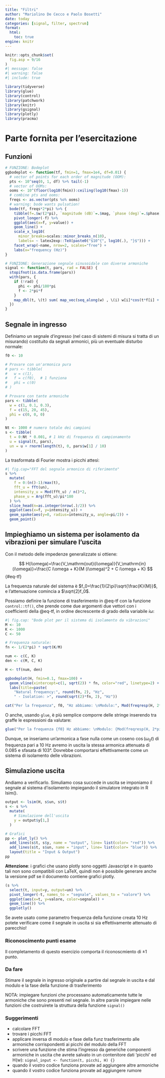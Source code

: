 ```yaml
---
title: "Filtri"
author: "Mariolino De Cecco e Paolo Bosetti"
date: today
categories: [signal, filter, spectrum]
format: 
  html:
    toc: true
engine: knitr
---
```


```r
knitr::opts_chunk$set(
  fig.asp = 9/16
)
#| message: false
#| warning: false
#| include: true

library(tidyverse)
library(glue)
library(control)
library(patchwork)
library(knitr)
library(gsignal)
library(plotly)
library(pracma)
```

# Parte fornita per l'esercitazione
## Funzioni

```r
# FUNZIONE: Bodeplot
ggbodeplot <- function(tf, fmin=1, fmax=1e4, df=0.01) {
  # vector of points for each order of magnitude (OOM):
  pts <- 10^seq(0, 1, df) %>% tail(-1)
  # vector of OOMs:
  ooms <- 10^(floor(log10(fmin)):ceiling(log10(fmax)-1))
  # combine pts and ooms:
  freqs <- as.vector(pts %o% ooms)
  # warning: bode wants pulsation!
  bode(tf, freqs*2*pi) %>% {
    tibble(f=.$w/(2*pi), `magnitude (dB)`=.$mag, `phase (deg)`=.$phase)} %>%
    pivot_longer(-f) %>% 
    ggplot(aes(x=f, y=value)) +
    geom_line() +
    scale_x_log10(
      minor_breaks=scales::minor_breaks_n(10), 
      labels= ~ latex2exp::TeX(paste0("$10^{", log10(.), "}$"))) +
    facet_wrap(~name, nrow=2, scales="free") +
    labs(x="frequency (Hz)")
}

# FUNZIONE: Generazione segnale sinusoidale con diverse armoniche
signal <- function(t, pars, rad = FALSE) { 
  stopifnot(is.data.frame(pars))
  with(pars, {
    if (!rad) {
      phi <- phi/180*pi
      f <- 2*pi*f
    }
    map_dbl(t, \(t) sum( map_vec(seq_along(w) , \(i) w[i]*cos(t*f[i] + phi[i] ))))
  })
}

```

## Segnale in ingresso
Definiamo un segnale d'ingresso (nel caso di sistemi di misura si tratta di un misurando) costituito da segnali armonici, più un eventuale disturbo normale:

```r
f0 <- 10

# Provare con un'armonica pura
# pars <- tibble(
#   w = c(1),
#   f = c(f0),  # 1 funziona
#   phi = c(0)
# )

# Provare con tante armoniche
pars <- tibble(
  w = c(1, 0.1, 0.3),
  f = c(15, 20, 45),
  phi = c(0, 0, 0)
)

Nt <- 1000 # numero totale dei campioni
s <- tibble(
  t = 0:Nt * 0.001, # 1 kHz di frequenza di campionamento
  u = signal(t, pars), 
  un = u + rnorm(length(t), 0, pars$w[1] / 10)
)

```

La trasformata di Fourier mostra i picchi attesi:

```r
#| fig.cap="FFT del segnale armonico di riferimento"
s %>% 
  mutate(
    f = 0:(n()-1)/max(t),
    fft_u = fft(un),
    intensity_u = Mod(fft_u) / n()*2,
    phase_u = Arg(fft_u)/pi*180
  ) %>% 
  slice_head(n=as.integer(nrow(.)/2)) %>%
  ggplot(aes(x=f, y=intensity_u)) +
  geom_spoke(aes(y=0, radius=intensity_u, angle=pi/2)) +
  geom_point()
```

## Impieghiamo un sistema per isolamento da vibrazioni per simulare l'uscita

Con il metodo delle impedenze generalizzate si ottiene:

$$
H(i\omega)=\frac{V_\mathrm{out}(i\omega)}{V_\mathrm{in}(i\omega)}=\frac{C i\omega + K}{M (i\omega)^2 + C i\omega + K}
$$ {#eq-tf}

La frequenza naturale del sistema è $f_0=\frac{1}{2\pi}\sqrt{\frac{K}{M}}$, e l'attenuazione comincia a $\sqrt{2}f_0$.

Possiamo definire la funzione di trasferimento in @eq-tf con la funzione `control::tf()`, che prende come due argomenti due vettori con i coefficienti della @eq-tf, in ordine decrescente di grado della variabile $i\omega$:

```r
#| fig.cap: "Bode plot per il sistema di isolamento da vibrazioni"
M <- 10
K <- 1000
C <- 50

# Frequenza naturale:
fn <- 1/(2*pi) * sqrt(K/M)

num <- c(C, K)
den <- c(M, C, K)

H <- tf(num, den)

ggbodeplot(H, fmin=0.1, fmax=100) +
  geom_vline(xintercept=c(1, sqrt(2)) * fn, color="red", linetype=2) +
  labs(title=paste(
    "Natural frequency:", round(fn, 2), "Hz",
    " - Isolation: >", round(sqrt(2)*fn, 2), "Hz"))

```


```r
cat("Per la frequenza", f0, "Hz abbiamo: \nModulo:", Mod(freqresp(H, 2*pi*f0)), "\nFase:", Arg(freqresp(H, 2*pi*f0))*180/pi, "°\n")
```

:::{.callout-tip title="Versione alternativa"}
O anche, usando `glue`, è più semplice comporre delle stringe inserendo tra graffe le espressioni da valutare:

```r
glue("Per la frequenza {f0} Hz abbiamo: \nModulo: {Mod(freqresp(H, 2*pi*f0)) %>% round(3)}\nFase: {(Arg(freqresp(H, 2*pi*f0))*180/pi) %>% round(3)}°")
```
:::

Dunque, se inseriamo un'armonica a fase nulla come un coseno $\cos(\omega_{0} t)$ di frequenza pari a 10 Hz avremo in uscita la stessa armonica attenuata di 0.085 e sfasata di 103°. Dovrebbe comportarsi effettivamente come un sistema di isolamento delle vibrazioni.

## Simulazione uscita

Andiamo a verificarlo. Simuliamo cosa succede in uscita se imponiamo il segnale al sistema d'isolamento impiegando il simulatore integrato in R lsim().


```r
output <- lsim(H, s$un, s$t)
s <- s %>% 
  mutate(
    # Simulazione dell'uscita
    y = output$y[1,]
  )

# Grafici
pp <- plot_ly() %>%
  add_lines(s$t, s$y, name = "output", line= list(color= "red")) %>%
  add_lines(s$t, s$un, name = "input", line= list(color= "blue")) %>%
  layout(title = "Input & Output")
pp

```

:::{.callout-tip title="Versione alternativa"}
**Attenzione**: i grafici che usano plotly sono oggetti Javascript e in quanto tali non sono compatibili con LaTeX, quindi non è possibile generare anche la versione pdf se il documento contiene grafici plotly.

```r
(s %>% 
  select(t, input=y, output=un) %>% 
  pivot_longer(-t, names_to = "segnale", values_to = "valore") %>% 
  ggplot(aes(x=t, y=valore, color=segnale)) +
  geom_line()) %>% 
  ggplotly()
```

:::


Se avete usato come parametro frequenza della funzione creata 10 Hz potete verificare come il segnale in uscita si sia effettivamente attenuato di parecchio!

:::{.callout-note title="Esercitazione"}

### Riconoscimento punti esame {.unnumbered}

Il completamento di questo esercizio comporta il riconoscmiento di ±1 punto.

### Da fare {.unnumbered}

Stimare il segnale in ingresso originale a partire dal segnale in uscita e dal modulo e la fase della funzione di trasferimento

NOTA: impiegare funzioni che processano automaticamente tutte le armoniche che sono presenti nel segnale. In altre parole impiegare nelle funzioni che costruirete la struttura della funzione `signal()`

### Suggerimenti {.unnumbered}

- calcolare FFT
- trovare i picchi FFT
- applicare inversa di modulo e fase della funz trasferimento alle armoniche corrispondenti ai picchi del modulo della FFT
- scrivere una funzione che stima l'ingresso da generiche componenti armoniche in uscita che avrete salvato in un contenitore dati 'picchi' ed H(w): `signal_input <- function(t, picchi, H) {}`
- quando il vostro codice funziona provate ad aggiungere altre armoniche
- quando il vostro codice funziona provate ad aggiungere rumore
:::



